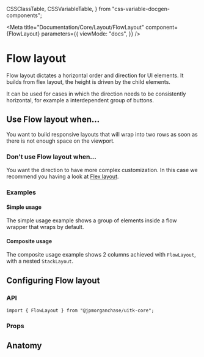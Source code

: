  CSSClassTable,
  CSSVariableTable,
} from "css-variable-docgen-components";

<Meta
  title="Documentation/Core/Layout/FlowLayout"
  component={FlowLayout}
  parameters={{
    viewMode: "docs",
  }}
/>

# Flow layout

Flow layout dictates a horizontal order and direction for UI elements.
It builds from flex layout, the height is driven by the child elements.

It can be used for cases in which the direction needs to be consistently horizontal, for example a interdependent group of buttons.

<Canvas>
  <Story id="core-layout-flowlayout--default-flow-layout" />
</Canvas>

## Use Flow layout when...

You want to build responsive layouts that will wrap into two rows as soon as there is not enough space on the viewport.

### Don't use Flow layout when...

You want the direction to have more complex customization. In this case we recommend you having a look at [Flex layout](?path=/docs/documentation-core-layout-flexlayout--page).

### Examples

#### Simple usage

The simple usage example shows a group of elements inside a flow wrapper that wraps by default.

<Canvas>
  <Story id="core-layout-flowlayout--flow-layout-simple-usage" />
</Canvas>

#### Composite usage

The composite usage example shows 2 columns achieved with `FlowLayout`, with a nested `StackLayout`.

<Canvas>
  <Story id="core-layout-flowlayout--flow-layout-composite" />
</Canvas>

## Configuring Flow layout

### API

```
import { FlowLayout } from "@jpmorganchase/uitk-core";
```

### Props

<ArgsTable of={FlowLayout} />

## Anatomy

<Canvas>
  <ComponentAnatomy showControls={false}>
    <FlowLayout style={{ border: "dashed 1px black", padding: "1rem" }}>
      <FlowItem style={{ border: "dashed 1px black", padding: "1rem" }} />
      <FlowItem style={{ border: "dashed 1px black", padding: "1rem" }} />
    </FlowLayout>
  </ComponentAnatomy>
</Canvas>

<HelpAndSupport />
